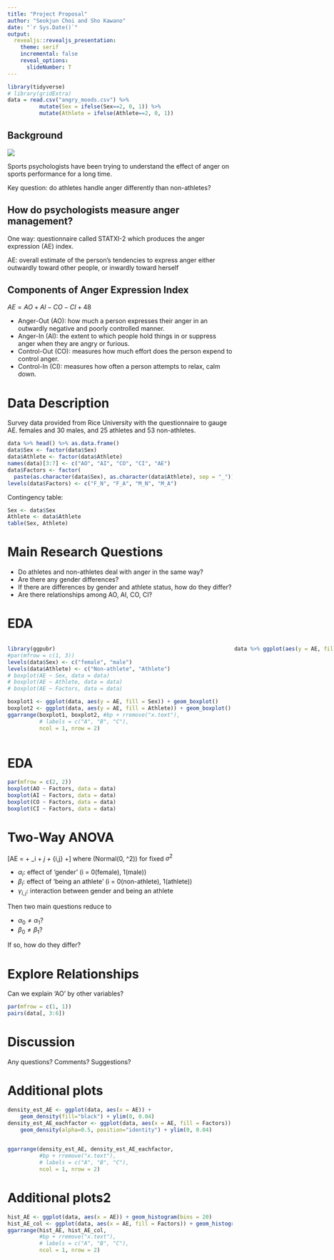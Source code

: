 ```yaml
---
title: "Project Proposal"
author: "Seokjun Choi and Sho Kawano"
date: "`r Sys.Date()`"
output:
  revealjs::revealjs_presentation: 
    theme: serif
    incremental: false
    reveal_options:
      slideNumber: T
---
```


```r
library(tidyverse)
# library(gridExtra)
data = read.csv("angry_moods.csv") %>% 
          mutate(Sex = ifelse(Sex==2, 0, 1)) %>% 
          mutate(Athlete = ifelse(Athlete==2, 0, 1))
```


## Background  


![](zidane.jpg)

Sports psychologists have been trying to understand the effect of anger on sports performance for a long time.  

Key question: \newline
do athletes handle anger differently than non-athletes?


## How do psychologists measure anger management?

One way: \newline
questionnaire called STATXI-2 which produces the anger expression (AE) index.

AE:\newline
overall estimate of the person’s tendencies to express anger either outwardly toward other people, or inwardly toward herself


## Components of Anger Expression Index

$AE = AO + AI - CO - CI +48$

+ Anger-Out (AO):  how much a person expresses their anger in an outwardly negative and poorly controlled manner.
+ Anger-In (AI): the extent to which people hold things in or suppress anger when they are angry or furious.
+ Control-Out (CO): measures how much effort does the person expend to control anger.
+ Control-In (CI): measures how often a person attempts to relax, calm down.

# Data Description

Survey data provided from Rice University with the questionnaire to gauge AE. \newline
48 females and 30 males, and 25 athletes and 53 non-athletes.


```r
data %>% head() %>% as.data.frame()
data$Sex <- factor(data$Sex)
data$Athlete <- factor(data$Athlete)
names(data)[3:7] <- c("AO", "AI", "CO", "CI", "AE")
data$Factors <- factor(
  paste(as.character(data$Sex), as.character(data$Athlete), sep = "_"))
levels(data$Factors) <- c("F_N", "F_A", "M_N", "M_A")
```

Contingency table:

```r
Sex <- data$Sex
Athlete <- data$Athlete
table(Sex, Athlete)
```

# Main Research Questions 

+ Do athletes and non-athletes deal with anger in the same way?
+ Are there any gender differences?
+ If there are differences by gender and athlete status, how do they differ? 
+ Are there relationships among AO, AI, CO, CI?

# EDA 
<style>
.container{
    display: flex;
}
.col{
    flex: 1;
}
</style>

<div class="container">
<div class="col">



```r
library(ggpubr)
#par(mfrow = c(1, 3))
levels(data$Sex) <- c("female", "male")
levels(data$Athlete) <- c("Non-athlete", "Athlete")
# boxplot(AE ~ Sex, data = data)
# boxplot(AE ~ Athlete, data = data)
# boxplot(AE ~ Factors, data = data)

boxplot1 <- ggplot(data, aes(y = AE, fill = Sex)) + geom_boxplot() 
boxplot2 <- ggplot(data, aes(y = AE, fill = Athlete)) + geom_boxplot() 
ggarrange(boxplot1, boxplot2, #bp + rremove("x.text"), 
          # labels = c("A", "B", "C"),
          ncol = 1, nrow = 2)
```
</div>
<div class="col">

```r

data %>% ggplot(aes(y = AE, fill = Factors)) + geom_boxplot()
```

</div>
</div>

# EDA
```r
par(mfrow = c(2, 2))
boxplot(AO ~ Factors, data = data)
boxplot(AI ~ Factors, data = data)
boxplot(CO ~ Factors, data = data)
boxplot(CI ~ Factors, data = data)
```


# Two-Way ANOVA 

\[AE = \mu + \alpha_i + \beta_j + \gamma_{i,j} +\epsilon \]
where \(\epsilon \sim Normal(0, \sigma^2)\) for fixed $\sigma^2$

- $\alpha_i$: effect of 'gender' (i = 0(female), 1(male))
- $\beta_i$: effect of 'being an athlete' (i = 0(non-athlete), 1(athlete))
- $\gamma_{i,j}$: interaction between gender and being an athlete

Then two main questions reduce to

- $\alpha_0 \neq \alpha_1$?
- $\beta_0 \neq \beta_1$?

If so, how do they differ?

# Explore Relationships
Can we explain 'AO' by other variables?

```r
par(mfrow = c(1, 1))
pairs(data[, 3:6])
```

# Discussion 

Any questions? Comments? Suggestions? 


# Additional plots
```r
density_est_AE <- ggplot(data, aes(x = AE)) + 
    geom_density(fill="black") + ylim(0, 0.04)
density_est_AE_eachfactor <- ggplot(data, aes(x = AE, fill = Factors)) + 
    geom_density(alpha=0.5, position="identity") + ylim(0, 0.04)

  
ggarrange(density_est_AE, density_est_AE_eachfactor,
          #bp + rremove("x.text"),
          # labels = c("A", "B", "C"),
          ncol = 1, nrow = 2)
```

# Additional plots2

```r
hist_AE <- ggplot(data, aes(x = AE)) + geom_histogram(bins = 20)
hist_AE_col <- ggplot(data, aes(x = AE, fill = Factors)) + geom_histogram(bins = 20)
ggarrange(hist_AE, hist_AE_col,
          #bp + rremove("x.text"),
          # labels = c("A", "B", "C"),
          ncol = 1, nrow = 2)
```